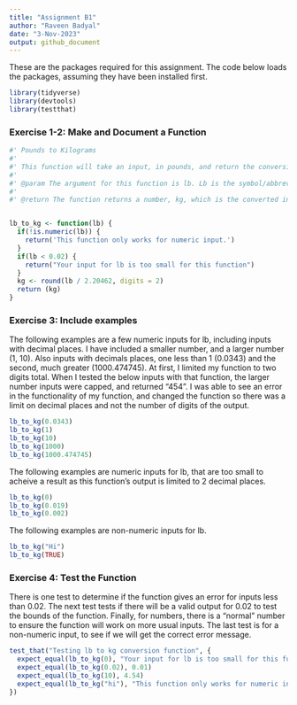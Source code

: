 ```yaml
---
title: "Assignment B1"
author: "Raveen Badyal"
date: "3-Nov-2023"
output: github_document
---
```


These are the packages required for this assignment. The code below loads the packages, assuming they have been installed first.
```r
library(tidyverse)
library(devtools)
library(testthat)
```

### Exercise 1-2: Make and Document a Function

```r
#' Pounds to Kilograms
#'
#' This function will take an input, in pounds, and return the conversion to kilograms rounded to 2 decimal points for conciseness. Only inputs greater than 0.02 can be inputted. If a smaller input is made, the function will specify that it can't compute the conversion.
#'
#' @param The argument for this function is lb. Lb is the symbol/abbreviation for pounds. This is a numeric argument. The inputs must be greater than 0.02.
#'
#' @return The function returns a number, kg, which is the converted inputted pounds into kilograms. The output is limited to two decimal places for conciseness.


lb_to_kg <- function(lb) {
  if(!is.numeric(lb)) {
    return('This function only works for numeric input.')
  }
  if(lb < 0.02) {
    return("Your input for lb is too small for this function")
  }
  kg <- round(lb / 2.20462, digits = 2)
  return (kg)
}
```

### Exercise 3: Include examples

The following examples are a few numeric inputs for lb, including inputs with decimal places. I have included a smaller number, and a larger number (1, 10). Also inputs with decimals places, one less than 1 (0.0343) and the second, much greater (1000.474745). At first, I limited my function to two digits total. When I tested the below inputs with that function, the larger number inputs were capped, and returned "454". I was able to see an error in the functionality of my function, and changed the function so there was a limit on decimal places and not the number of digits of the output.
```r
lb_to_kg(0.0343)
lb_to_kg(1)
lb_to_kg(10)
lb_to_kg(1000)
lb_to_kg(1000.474745)
```
The following examples are numeric inputs for lb, that are too small to acheive a result as this function's output is limited to 2 decimal places.
```r
lb_to_kg(0)
lb_to_kg(0.019)
lb_to_kg(0.002)
```

The following examples are non-numeric inputs for lb.
```r
lb_to_kg("Hi")
lb_to_kg(TRUE)
```

### Exercise 4: Test the Function

There is one test to determine if the function gives an error for inputs less than 0.02. The next test tests if there will be a valid output for 0.02 to test the bounds of the function. Finally, for numbers, there is a "normal" number to ensure the function will work on more usual inputs. The last test is for a non-numeric input, to see if we will get the correct error message.
```r
test_that("Testing lb to kg conversion function", {
  expect_equal(lb_to_kg(0), "Your input for lb is too small for this function")
  expect_equal(lb_to_kg(0.02), 0.01)
  expect_equal(lb_to_kg(10), 4.54)
  expect_equal(lb_to_kg("hi"), "This function only works for numeric input.")
})
```

